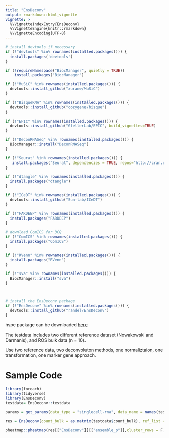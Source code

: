 ```yaml
---
title: "EnsDeconv"
output: rmarkdown::html_vignette
vignette: >
  %\VignetteIndexEntry{EnsDeconv}
  %\VignetteEngine{knitr::rmarkdown}
  %\VignetteEncoding{UTF-8}
---
```




```r


# install devtools if necessary
if (!"devtools" %in% rownames(installed.packages())) {
  install.packages('devtools')
}

if (!requireNamespace("BiocManager", quietly = TRUE))
    install.packages("BiocManager")

if (!"MuSiC" %in% rownames(installed.packages())) {
  devtools::install_github("xuranw/MuSiC") 
}

if (!"BisqueRNA" %in% rownames(installed.packages())) {
  devtools::install_github("cozygene/bisque")
}

if (!"EPIC" %in% rownames(installed.packages())) {
  devtools::install_github("GfellerLab/EPIC", build_vignettes=TRUE)
}

if (!"DeconRNASeq" %in% rownames(installed.packages())) {
  BiocManager::install("DeconRNASeq")
}

if (!"Seurat" %in% rownames(installed.packages())) {
   install.packages("Seurat", dependencies = TRUE, repos="http://cran.r-project.org")
}

if (!"dtangle" %in% rownames(installed.packages())) {
  install.packages("dtangle")
}

if (!"ICeDT" %in% rownames(installed.packages())) {
  devtools::install_github("Sun-lab/ICeDT")
}

if (!"FARDEEP" %in% rownames(installed.packages())) {
  install.packages("FARDEEP")
}

# download ComICS for DCQ
if (!"ComICS" %in% rownames(installed.packages())) {
  install.packages("ComICS")
}

if (!"RVenn" %in% rownames(installed.packages())) {
  install.packages("RVenn")
}

if (!"sva" %in% rownames(installed.packages())) {
  BiocManager::install("sva")
}



# install the EnsDeconv package
if (!"EnsDeconv" %in% rownames(installed.packages())) {
  devtools::install_github("randel/EnsDeconv")
}

```

hspe package can be downloaded [here](https://gjhunt.github.io/hspe/hspe_0.1.tar.gz)

The testdata includes two different reference dataset (Nowakowski and Darmanis), and ROS bulk data (n = 10).

Use two reference data, two deconvoluton methods, one normaliztaion, one transformation, one marker gene approach.

# Sample Code
```r
library(foreach)
library(tidyverse)
library(EnsDeconv)
testdata= EnsDeconv::testdata

params = get_params(data_type = "singlecell-rna", data_name = names(testdata$ref_list), n_markers = 50,Marker.Method = "t",TNormalization = "CPM",CNormalization = "CPM",dmeths = c("EPIC","CIBERSORT"))

res = EnsDeconv(count_bulk = as.matrix(testdata$count_bulk), ref_list = testdata$ref_list, ncore = 4, parallel_comp = T, params = params,trueMet = "ROS",outpath = "./tmp/")
```





```r
pheatmap::pheatmap(res[["EnsDeconv"]][["ensemble_p"]],cluster_rows = F,cluster_cols = F)
```

